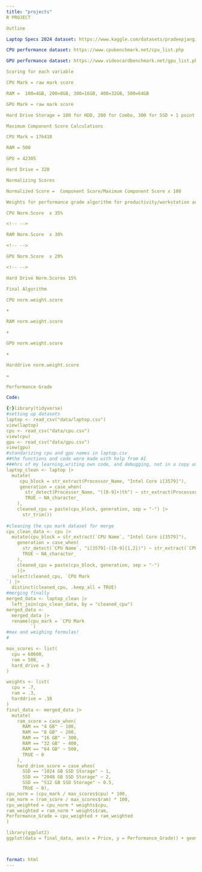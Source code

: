 ```yaml
---
title: "projects"
R PROJECT

Outline

Laptop Specs 2024 dataset: https://www.kaggle.com/datasets/pradeepjangirml007/laptop-data-set/data 

CPU performance dataset: https://www.cpubenchmark.net/cpu_list.php 

GPU performance dataset: https://www.videocardbenchmark.net/gpu_list.php 

Scoring for each variable

CPU Mark = raw mark score

RAM =  100=4GB, 200=8GB, 300=16GB, 400=32GB, 500=64GB

GPU Mark = raw mark score

Hard Drive Storage = 100 for HDD, 200 for Combo, 300 for SSD + 1 point for each 100GB of storage

Maximum Component Score Calculations

CPU Mark = 176418

RAM = 500

GPU = 42305

Hard Drive = 320

Normalizing Scores

Normalized Score =  Component Score/Maximum Component Score x 100

Weights for performance grade algorithm for productivity/workstation audience

CPU Norm.Score  x 35%

<!-- -->

RAM Norm.Score  x 30%

<!-- -->

GPU Norm.Score  x 20%

<!-- -->

Hard Drive Norm.Scorex 15%

Final Algorithm

CPU norm.weight.score 

+

RAM norm.weight.score

+

GPU norm.weight.score

+

Harddrive norm.weight.score

=

Performance Grade

Code:

{r}library(tidyverse)
#setting up datasets
laptop <- read_csv("data/laptop.csv")
view(laptop)
cpu <- read_csv("data/cpu.csv")
view(cpu)
gpu <- read_csv("data/gpu.csv")
view(gpu)
#standarizing cpu and gpu names in laptop.csv
##the functions and code were made with help from AI
###hrs of my learning,writing own code, and debugging, not in a copy and paste method
laptop_clean <- laptop |>
  mutate(
     cpu_block = str_extract(Processor_Name, "Intel Core i[3579]"), 
     generation = case_when(
       str_detect(Processor_Name, "([0-9]+)th") ~ str_extract(Processor_Name, "([0-9]{1,2})"),
       TRUE ~ NA_character_
    ),
    cleaned_cpu = paste(cpu_block, generation, sep = "-") |>
      str_trim())
    
#cleaning the cpu mark dataset for merge
cpu_clean_data <- cpu |>
  mutate(cpu_block = str_extract(`CPU Name`, "Intel Core i[3579]"), 
    generation = case_when(
      str_detect(`CPU Name`, "i[3579]-([0-9]{1,2})") ~ str_extract(`CPU Name`, "([0-9]{1})"),
      TRUE ~ NA_character_
    ),
    cleaned_cpu = paste(cpu_block, generation, sep = "-")
    )|>
  select(cleaned_cpu, `CPU Mark
`) |>
  distinct(cleaned_cpu, .keep_all = TRUE)
#merging finally
merged_data <- laptop_clean |>
  left_join(cpu_clean_data, by = "cleaned_cpu")
merged_data <-
  merged_data |>
  rename(cpu_mark = `CPU Mark
         `)
#max and weighing formulas!
#

max_scores <- list(
  cpu = 60600,
  ram = 500,
  hard_drive = 3
)

weights <- list(
  cpu = .7, 
  ram = .3, 
  harddrive = .18
)
final_data <- merged_data |>
  mutate(
    ram_score = case_when(
      RAM == "4 GB" ~ 100,
      RAM == "8 GB" ~ 200,
      RAM == "16 GB" ~ 300,
      RAM == "32 GB" ~ 400,
      RAM == "64 GB" ~ 500,
      TRUE ~ 0
    ),
    hard_drive_score = case_when(
      SSD == "1024 GB SSD Storage" ~ 1,
      SSD == "2048 GB SSD Storage" ~ 2,
      SSD == "512 GB SSD Storage" ~ 0.5,
      TRUE ~ 0),
cpu_norm = (cpu_mark / max_scores$cpu) * 100,
ram_norm = (ram_score / max_scores$ram) * 100,
cpu_weighted = cpu_norm * weights$cpu,
ram_weighted = ram_norm * weights$ram,
Performance_Grade = cpu_weighted + ram_weighted
)

library(ggplot2)  
ggplot(data = final_data, aes(x = Price, y = Performance_Grade)) + geom_point()



format: html
---
```

